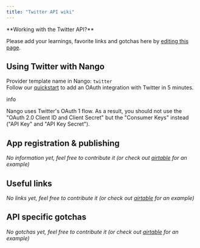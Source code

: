 ```yaml
---
title: "Twitter API wiki"
---
```


<Info>
**Working with the Twitter API?**

Please add your learnings, favorite links and gotchas here by
[editing this page](https://github.com/nangohq/nango/tree/master/docs/docs/providers/twitter.md).

</Info>

## Using Twitter with Nango[](#using-twitter-with-nango "Direct link to Using Twitter with Nango")

Provider template name in Nango: `twitter`  
Follow our [quickstart](/quickstart) to add an OAuth integration with Twitter in
5 minutes.

info

Nango uses Twitter's OAuth 1 flow. As a result, you should not use the "OAuth
2.0 Client ID and Client Secret" but the "Consumer Keys" instead ("API Key" and
"API Key Secret").

## App registration & publishing[](#app-registration--publishing "Direct link to App registration & publishing")

_No information yet, feel free to contribute it (or check out
[airtable](/providers/airtable) for an example)_

## Useful links[](#useful-links "Direct link to Useful links")

_No links yet, feel free to contribute it (or check out
[airtable](/providers/airtable) for an example)_

## API specific gotchas[](#api-specific-gotchas "Direct link to API specific gotchas")

_No gotchas yet, feel free to contribute it (or check out
[airtable](/providers/airtable) for an example)_
